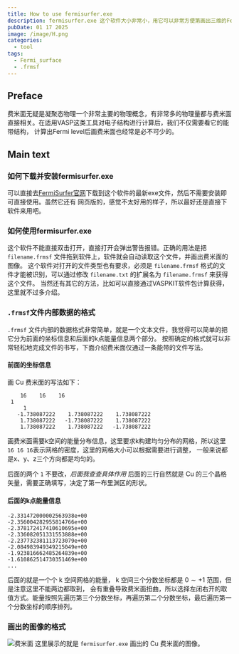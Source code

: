 ```yaml
---
title: How to use fermisurfer.exe
description: fermisurfer.exe 这个软件大小非常小，用它可以非常方便第画出三维的Fermi surface图像，画的图也挺美观。
pubDate: 01 17 2025
image: /image/H.png
categories:
  - tool
tags:
  - Fermi_surface
  - .frmsf
---
```




## Preface

费米面无疑是凝聚态物理一个非常主要的物理概念，有非常多的物理量都与费米面直接相关。在适用VASP这类工具对电子结构进行计算后，我们不仅需要看它的能带结构，
计算出Fermi level后画费米面也经常是必不可少的。
## Main text

### 如何下载并安装fermisurfer.exe

可以直接去[FermiSurfer官网](https://mitsuaki1987.github.io/fermisurfer/)下载到这个软件的最新exe文件，然后不需要安装即可直接使用。虽然它还有
网页版的，感觉不太好用的样子，所以最好还是直接下软件来用吧。

### 如何使用fermisurfer.exe

这个软件不能直接双击打开，直接打开会弹出警告报错。正确的用法是把 `filename.frmsf` 文件拖到软件上，软件就会自动读取这个文件，并画出费米面的图像。
这个软件对打开的文件类型也有要求，必须是 `filename.frmsf` 格式的文件才能被识别，可以通过修改 `filename.txt` 的扩展名为 `filename.frmsf` 来获得这个文件。
当然还有其它的方法，比如可以直接通过VASPKIT软件包计算获得，这里就不过多介绍。

### `.frmsf`文件内部数据的格式

`.frmsf` 文件内部的数据格式非常简单，就是一个文本文件，我觉得可以简单的把它分为前面的坐标信息和后面的k点能量信息两个部分。
按照确定的格式就可以非常轻松地完成文件的书写，下面介绍费米面仅通过一条能带的文件写法。

#### 前面的坐标信息

画 Cu 费米面的写法如下：

``` frmsf
    16    16    16
 1
     1
   -1.738087222    1.738087222    1.738087222
    1.738087222   -1.738087222    1.738087222
    1.738087222    1.738087222   -1.738087222
```
画费米面需要k空间的能量分布信息，这里要求k构建均匀分布的网格，所以这里```16 16 16```表示网格的密度，这里的网格大小可以根据需要进行调整，
一般来说都是x、y、z三个方向都是均匀的。

后面的两个 `1` 不要改，*后面我查查具体作用*
后面的三行自然就是 Cu 的三个晶格矢量，需要正确填写，决定了第一布里渊区的形状。

#### 后面的k点能量信息

``` frmsf
-2.331472000002563938e+00
-2.356004282955814766e+00
-2.378172417410610695e+00
-2.336082051331553888e+00
-2.237732381113723079e+00
-2.084983949349215049e+00
-1.923816662485264839e+00
-1.610862514730351469e+00
...
```
后面的就是一个个 k 空间网格的能量， k 空间三个分数坐标都是 $0\sim+1$ 范围，但是注意这里不能两边都取到，
会有重叠导致费米面扭曲，所以选择左闭右开的取值方式。能量按照先遍历第三个分数坐标，再遍历第二个分数坐标，最后遍历第一个分数坐标的顺序排列。

### 画出的图像的格式

![费米面](/image/H.png)
这里展示的就是 `fermisurfer.exe` 画出的 Cu 费米面的图像。



